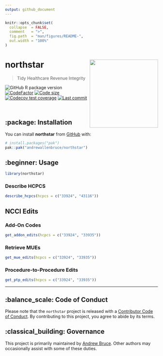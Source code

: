 ```yaml
---
output: github_document
---
```


<!-- README.md is generated from README.Rmd. Please edit that file -->

```r
knitr::opts_chunk$set(
  collapse  = FALSE,
  comment   = ">",
  fig.path  = "man/figures/README-",
  out.width = "100%"
)
```


# northstar <img src="man/figures/logo.png" align="right" height="225" />

> Tidy Healthcare Revenue Integrity

<!-- badges: start -->

![GitHub R package version](https://img.shields.io/github/r-package/v/andrewallenbruce/northstar?style=flat-square&logo=R&label=Package&color=%23192a38)
[![CodeFactor](https://www.codefactor.io/repository/github/andrewallenbruce/northstar/badge)](https://www.codefactor.io/repository/github/andrewallenbruce/northstar)
[![Code size](https://img.shields.io/github/languages/code-size/andrewallenbruce/northstar.svg)](https://github.com/andrewallenbruce/northstar)
[![Codecov test coverage](https://codecov.io/gh/andrewallenbruce/northstar/branch/master/graph/badge.svg)](https://app.codecov.io/gh/andrewallenbruce/northstar?branch=master)
[![Last commit](https://img.shields.io/github/last-commit/andrewallenbruce/northstar.svg)](https://github.com/andrewallenbruce/northstar/commits/master)

<!-- badges: end -->

<br>

## :package: Installation

You can install **northstar** from [GitHub](https://github.com/) with:

``` r
# install.packages("pak")
pak::pak("andrewallenbruce/northstar")
```

## :beginner: Usage

```r
library(northstar)
```


### Describe HCPCS

```r
describe_hcpcs(hcpcs = c("33924", "43116"))
```


## NCCI Edits

### Add-On Codes

```r
get_addon_edits(hcpcs = c("33924", "33935"))
```

### Retrieve MUEs

```r
get_mue_edits(hcpcs = c("33924", "33935"))
```

### Procedure-to-Procedure Edits

```r
get_ptp_edits(hcpcs = c("33924", "33935"))
```



------------------------------------------------------------------------------

## :balance_scale: Code of Conduct

Please note that the `northstar` project is released with a [Contributor Code of Conduct](https://andrewallenbruce.github.io/northstar/CODE_OF_CONDUCT.html). By contributing to this project, you agree to abide by its terms.

## :classical_building: Governance

This project is primarily maintained by [Andrew Bruce](https://github.com/andrewallenbruce). Other authors may occasionally assist with some of these duties.
